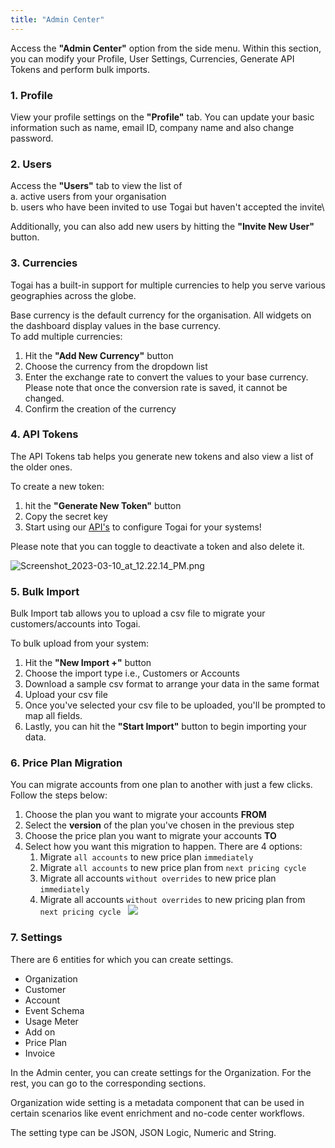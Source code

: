 ```yaml
---
title: "Admin Center"
---
```


Access the **"Admin Center"** option from the side menu. Within this section, you can modify your Profile, User Settings, Currencies, Generate API Tokens and perform bulk imports.

### 1\. Profile

View your profile settings on the **"Profile"** tab. You can update your basic information such as name, email ID, company name and also change password.

### 2\. Users

Access the **"Users"** tab to view the list of  
a. active users from your organisation  
b. users who have been invited to use Togai but haven't accepted the invite\\

Additionally, you can also add new users by hitting the **"Invite New User"** button.

### 3\. Currencies

Togai has a built-in support for multiple currencies to help you serve various geographies across the globe.

Base currency is the default currency for the organisation. All widgets on the dashboard display values in the base currency.  
To add multiple currencies:

1. Hit the **"Add New Currency"** button
2. Choose the currency from the dropdown list
3. Enter the exchange rate to convert the values to your base currency. Please note that once the conversion rate is saved, it cannot be changed.
4. Confirm the creation of the currency

### 4\. API Tokens

The API Tokens tab helps you generate new tokens and also view a list of the older ones.

To create a new token:

1. hit the **"Generate New Token"** button
2. Copy the secret key
3. Start using our [API's](/api-reference) to configure Togai for your systems!

Please note that you can toggle to deactivate a token and also delete it.

![](docs/images/8e4d4d5-Screenshot_2023-03-10_at_12.22.14_PM.png "Screenshot_2023-03-10_at_12.22.14_PM.png")

### 5\. Bulk Import

Bulk Import tab allows you to upload a csv file to migrate your customers/accounts into Togai. 

To bulk upload from your system:

1. Hit the **"New Import +"** button
2. Choose the import type i.e., Customers or Accounts
3. Download a sample csv format to arrange your data in the same format
4. Upload your csv file
5. Once you've selected your csv file to be uploaded, you'll be prompted to map all fields.
6. Lastly, you can hit the **"Start Import"** button to begin importing your data.

### 6\. Price Plan Migration

You can migrate accounts from one plan to another with just a few clicks. Follow the steps below: 

1. Choose the plan you want to migrate your accounts **FROM**
2. Select the **version** of the plan you've chosen in the previous step
3. Choose the price plan you want to migrate your accounts **TO**
4. Select how you want this migration to happen. There are 4 options:  
   1. Migrate `all accounts` to new price plan `immediately `  
   2. Migrate `all accounts` to new price plan from `next pricing cycle`  
   3. Migrate all accounts `without overrides` to new price plan `immediately `  
   4. Migrate all accounts `without overrides` to new pricing plan from `next pricing cycle `
![](docs/images/4d20e7b-image.png) 

### 7\. Settings

There are 6 entities for which you can create settings. 

* Organization
* Customer
* Account
* Event Schema
* Usage Meter
* Add on
* Price Plan
* Invoice

In the Admin center, you can create settings for the Organization. For the rest, you can go to the corresponding sections. 

Organization wide setting is a metadata component that can be used in certain scenarios like event enrichment and no-code center workflows. 

The setting type can be JSON, JSON Logic, Numeric and String.